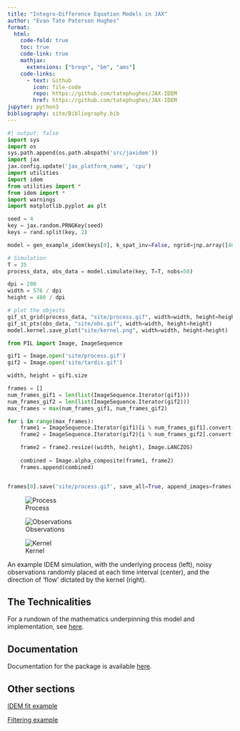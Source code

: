 ```yaml
---
title: "Integro-Difference Equation Models in JAX"
author: "Evan Tate Paterson Hughes"
format:
  html:
    code-fold: true
    toc: true
    code-link: true
    mathjax: 
      extensions: ["breqn", "bm", "ams"]
    code-links:
      - text: Github
        icon: file-code
        repo: https://github.com/tatephughes/JAX-IDEM
        href: https://github.com/tatephughes/JAX-IDEM
jupyter: python3
bibliography: site/Bibliography.bib
---
```


```python
#| output: false
import sys
import os
sys.path.append(os.path.abspath('src/jaxidem'))
import jax
jax.config.update('jax_platform_name', 'cpu')
import utilities
import idem
from utilities import *
from idem import *
import warnings
import matplotlib.pyplot as plt

seed = 4
key = jax.random.PRNGKey(seed)
keys = rand.split(key, 2)

model = gen_example_idem(keys[0], k_spat_inv=False, ngrid=jnp.array([40, 40]))

# Simulation
T = 35
process_data, obs_data = model.simulate(key, T=T, nobs=50)

dpi = 200
width = 576 / dpi
height = 480 / dpi

# plot the objects
gif_st_grid(process_data, "site/process.gif", width=width, height=height)
gif_st_pts(obs_data, "site/obs.gif", width=width, height=height)
model.kernel.save_plot("site/kernel.png", width=width, height=height)

from PIL import Image, ImageSequence

gif1 = Image.open('site/process.gif')
gif2 = Image.open('site/tardis.gif')

width, height = gif1.size

frames = []
num_frames_gif1 = len(list(ImageSequence.Iterator(gif1)))
num_frames_gif2 = len(list(ImageSequence.Iterator(gif2)))
max_frames = max(num_frames_gif1, num_frames_gif2)

for i in range(max_frames):
    frame1 = ImageSequence.Iterator(gif1)[i % num_frames_gif1].convert("RGBA")
    frame2 = ImageSequence.Iterator(gif2)[i % num_frames_gif2].convert("RGBA")

    frame2 = frame2.resize((width, height), Image.LANCZOS)
    
    combined = Image.alpha_composite(frame1, frame2)
    frames.append(combined)


frames[0].save('site/process.gif', save_all=True, append_images=frames[1:], duration=gif1.info['duration'], loop=0)

```


::: {#fig-example layout-ncol=3}

![Process](site/process.gif)

![Observations](site/obs.gif)

![Kernel](site/kernel.png)

An example IDEM simulation, with the underlying process (left), noisy observations randomly placed at each time interval (center), and the direction of 'flow' dictated by the kernel (right).

:::

## The Technicalities

For a rundown of the mathematics underpinning this model and implementation, see [here](site/mathematics.html).

## Documentation

Documentation for the package is available [here](reference/index.html).

## Other sections

[IDEM fit example](site/fit_example.html)

[Filtering example](site/filtering_and_smoothing.html)
